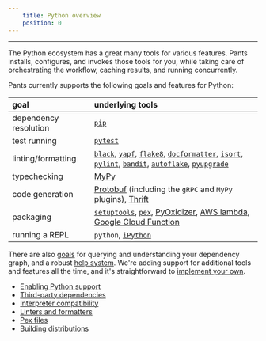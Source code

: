 ```yaml
---
    title: Python overview
    position: 0
---
```


---

The Python ecosystem has a great many tools for various features. Pants installs, configures, and invokes those tools for you, while taking care of orchestrating the workflow, caching results, and running concurrently.

Pants currently supports the following goals and features for Python:

| goal                  | underlying tools                                                                                                                                                                                                                                                                                                                 |
| :-------------------- | :------------------------------------------------------------------------------------------------------------------------------------------------------------------------------------------------------------------------------------------------------------------------------------------------------------------------------- |
| dependency resolution | [`pip`](./third-party-dependencies.mdx)                                                                                                                                                                                                                                                                                     |
| test running          | [`pytest`](../goals/test.mdx)                                                                                                                                                                                                                                                                                                 |
| linting/formatting    | [`black`](reference:reference-black), [`yapf`](reference:reference-yapf), [`flake8`](reference:reference-flake8), [`docformatter`](reference:reference-docformatter), [`isort`](reference:reference-isort), [`pylint`](reference:reference-pylint), [`bandit`](reference:reference-bandit), [`autoflake`](reference:reference-autoflake), [`pyupgrade`](reference:reference-pyupgrade) |
| typechecking          | [MyPy](../goals/check.mdx)                                                                                                                                                                                                                                                                                                    |
| code generation       | [Protobuf](../integrations/protobuf-and-grpc.mdx) (including the `gRPC` and `MyPy` plugins), [Thrift](../integrations/thrift.mdx)                                                                                                                                                                                                                           |
| packaging             | [`setuptools`](./building-distributions.mdx), [`pex`](../goals/package.mdx), [PyOxidizer](../integrations/pyoxidizer.mdx), [AWS lambda](../integrations/aws-lambda.mdx), [Google Cloud Function](../integrations/google-cloud-functions.mdx)                                                                                                                          |
| running a REPL        | `python`, [`iPython`](../goals/repl.mdx)                                                                                                                                                                                                                                                                                      |

There are also [goals](../../using-pants/project-introspection.mdx) for querying and understanding your dependency graph, and a robust [help system](../../using-pants/command-line-help.mdx). We're adding support for additional tools and features all the time, and it's straightforward to [implement your own](../../writing-plugins/plugins-overview.mdx).

- [Enabling Python support](./enabling-python-support.mdx)
- [Third-party dependencies](./third-party-dependencies.mdx)
- [Interpreter compatibility](./interpreter-compatibility.mdx)
- [Linters and formatters](./linters-and-formatters.mdx)
- [Pex files](./pex-files.mdx)
- [Building distributions](./building-distributions.mdx)



